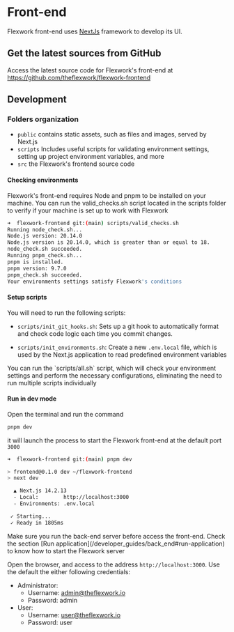 
# Front-end

Flexwork front-end uses [NextJs](https://nextjs.org/) framework to develop its UI. 

## Get the latest sources from GitHub

Access the latest source code for Flexwork's front-end at https://github.com/theflexwork/flexwork-frontend

## Development

### Folders organization

<FileTree>
  <FileTree.Folder name="flexwork-frontend" defaultOpen>
    <FileTree.Folder name="public" />
    <FileTree.Folder name="scripts" />
    <FileTree.Folder name="src" />
  </FileTree.Folder>
</FileTree>

* `public` contains static assets, such as files and images, served by Next.js
* `scripts` Includes useful scripts for validating environment settings, setting up project environment variables, and more
* `src` the Flexwork's frontend source code

#### Checking environments

Flexwork's front-end requires Node and pnpm to be installed on your machine. You can run the valid_checks.sh script located in the scripts folder to verify if your machine is set up to work with Flexwork

```bash
➜  flexwork-frontend git:(main) scripts/valid_checks.sh 
Running node_check.sh...
Node.js version: 20.14.0
Node.js version is 20.14.0, which is greater than or equal to 18.
node_check.sh succeeded.
Running pnpm_check.sh...
pnpm is installed.
pnpm version: 9.7.0
pnpm_check.sh succeeded.
Your environments settings satisfy Flexwork's conditions
```

#### Setup scripts

You will need to run the following scripts:
* `scripts/init_git_hooks.sh`: Sets up a git hook to automatically format and check code logic each time you commit changes.

* `scripts/init_environments.sh`: Create a new `.env.local` file, which is used by the Next.js application to read predefined environment variables

<Callout emoji="💡">
  You can run the `scripts/all.sh` script, which will check your environment settings and perform the necessary configurations, eliminating the need to run multiple scripts individually
</Callout>

#### Run in dev mode

Open the terminal and run the command
```bash
pnpm dev
```

it will launch the process to start the Flexwork front-end at the default port `3000`
```bash
➜  flexwork-frontend git:(main) pnpm dev

> frontend@0.1.0 dev ~/flexwork-frontend
> next dev

  ▲ Next.js 14.2.13
  - Local:        http://localhost:3000
  - Environments: .env.local

 ✓ Starting...
 ✓ Ready in 1805ms
```

<Callout type="error" emoji="️🚫">
Make sure you run the back-end server before access the front-end. Check the section
[Run application](/developer_guides/back_end#run-application) to know how to start
the Flexwork server
</Callout>

Open the browser, and access to the address `http://localhost:3000`. Use the default
the either following credentials:

* Administrator:
    * Username: admin@theflexwork.io
    * Password: admin
* User:
    * Username: user@theflexwork.io
    * Password: user